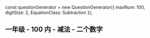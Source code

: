 
const questionGenerator = new QuestionGenerator({
	maxNum: 100,
	digitSize: 2,
	EquationClass: Subtraction
});

<Meta title="一年级/100内/减法/二个数字" parameters={defaultDocParams()} />

## 一年级 - 100 内 - 减法 - 二个数字

<Canvas className="custom-docs-story">
	<QuizContainer questionGenerator={questionGenerator} />
</Canvas>
